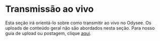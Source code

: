 # Transmissão ao vivo

Esta seção irá orientá-lo sobre como transmitir ao vivo no Odysee. Os uploads de conteúdo geral não são abordados nesta seção. Para nosso guia de upload ou postagem, clique [aqui](/pt/category/uploading-content/).

<CategoryCards/>
